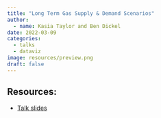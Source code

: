 ```yaml
---
title: "Long Term Gas Supply & Demand Scenarios"
author:
  - name: Kasia Taylor and Ben Dickel
date: 2022-03-09
categories:
  - talks
  - dataviz
image: resources/preview.png
draft: false
---
```


## Resources:

-   [Talk slides](resources/Long_Term_Gas_Supply_Demand_Scenarios.pdf)


